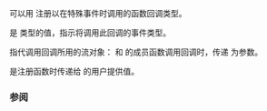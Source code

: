 {{cpp/io/ios_base/title|event_callback}}
{{cpp/io/ios_base/navbar}}
{{ddcl|
typedef void ( *event_callback )( event type, ios_base&amp; ios, int index );
}}

可以用 {{lc|register_callback()}} 注册以在特殊事件时调用的函数回调类型。

{{c|type}} 是 {{l2tt|cpp/io/ios_base/event}} 类型的值，指示将调用此回调的事件类型。

{{c|ios}} 指代调用回调所用的流对象：{{lc|std::ios_base}} 和 {{lc|std::basic_ios}} 的成员函数调用回调时，传递 {{c|*this}} 为参数。

{{c|index}} 是注册函数时传递给 {{lc|register_callback()}} 的用户提供值。

===参阅===
{{dsc begin}}
{{dsc inc|cpp/io/basic_ios/dsc copyfmt}}
{{dsc inc|cpp/io/ios_base/dsc imbue}}
{{dsc inc|cpp/io/ios_base/dsc destructor}}
{{dsc inc|cpp/io/ios_base/dsc register_callback}}
{{dsc end}}

{{langlinks|de|en|es|fr|it|ja|pt|ru}}